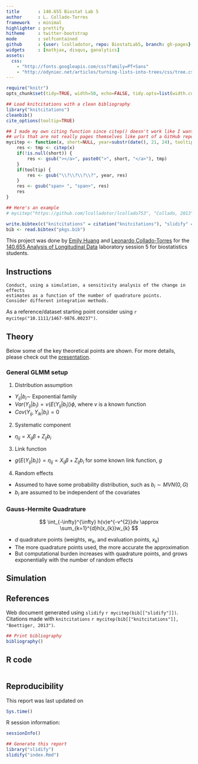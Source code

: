 ```yaml
---
title       : 140.655 Biostat Lab 5
author      : L. Collado-Torres
framework   : minimal
highlighter : prettify
hitheme     : twitter-bootstrap
mode        : selfcontained
github      : {user: lcolladotor, repo: BiostatLab5, branch: gh-pages}
widgets     : [mathjax, disqus, ganalytics]
assets:
  css: 
    - "http://fonts.googleapis.com/css?family=PT+Sans"
    - "http://odyniec.net/articles/turning-lists-into-trees/css/tree.css"
---
```


```r
require("knitr")
opts_chunk$set(tidy=TRUE, width=50, echo=FALSE, tidy.opts=list(width.cutoff=50))
```





```r
## Load knitcitations with a clean bibliography
library("knitcitations")
cleanbib()
cite_options(tooltip=TRUE)

## I made my own citing function since citep() doesn't work like I want to with
## urls that are not really pages themselves like part of a GitHub repo.
mycitep <- function(x, short=NULL, year=substr(date(), 21, 24), tooltip=TRUE) {
	res <- tmp <- citep(x)
	if(!is.null(short)) {
		res <- gsub("></a>", paste0(">", short, "</a>"), tmp)
	}		
	if(tooltip) {
		res <- gsub("\\?\\?\\?\\?", year, res)
	}
	res <- gsub("span> ", "span>", res)
	res
}

## Here's an example
# mycitep("https://github.com/lcolladotor/lcollado753", "Collado, 2013")
```
```r
write.bibtex(c("knitcitations" = citation("knitcitations"), "slidify" = citation("slidify")), file = "pkgs.bib")
bib <- read.bibtex("pkgs.bib")
```

This project was done by [Emily Huang](http://www.jhsph.edu/departments/biostatistics/directory/students/phd.html) and [Leonardo Collado-Torres](http://bit.ly/LColladoTorres) for the [140.655 Analysis of Longitudinal Data](http://www.jhsph.edu/courses/course/140.655/01/2013/17988/) laboratory session 5 for biostatistics students.


## Instructions

```
Conduct, using a simulation, a sensitivity analysis of the change in effects
estimates as a function of the number of quadrature points.
Consider different integration methods.
```

As a reference/dataset starting point consider using `r mycitep("10.1111/1467-9876.00237")`.


## Theory

Below some of the key theoretical points are shown. For more details, please check out the [presentation](http://lcolladotor.github.io/BiostatLab5/GLMM.pdf).

### General GLMM setup

1) Distribution assumption
* $Y_{ij}|b_{i}\sim$ Exponential family
* $Var(Y_{ij}|b_{i})=v\{E(Y_{ij}|b_{i})\}\phi$, where $v$ is a known function
* $Cov(Y_{ij},Y_{ik}|b_{i})=0$

2) Systematic component
* $\eta_{ij}=X_{ij}\beta+Z_{ij}b_{i}$

3) Link function
* $g\{E(Y_{ij}|b_{i})\}=\eta_{ij}=X_{ij}\beta+Z_{ij}b_{i}$ for some known link function, $g$

4) Random effects
* Assumed to have some probability distribution, such as $b_{i}\sim MVN(0,G)$
* $b_{i}$ are assumed to be independent of the covariates


### Gauss-Hermite Quadrature

$$ \int_{-\infty}^{\infty} h(v)e^{-v^{2}}dv \approx \sum_{k=1}^{d}h(x_{k})w_{k} $$

* $d$ quadrature points (weights, $w_{k}$, and evaluation points, $x_{k})$
* The more quadrature points used, the more accurate the approximation
* But computational burden increases with quadrature points, and grows exponentially with the number of random effects


## Simulation



## References

Web document generated using `slidify` `r mycitep(bib[["slidify"]])`. Citations made with `knitcitations` `r mycitep(bib[["knitcitations"]], "Boettiger, 2013")`. 


```r
## Print bibliography
bibliography()
```



## R code

```r
```

## Reproducibility

This report was last updated on

```r
Sys.time()
```

R session information:

```r
sessionInfo()
```

```r
## Generate this report
library("slidify")
slidify("index.Rmd")
```


<div id='disqus_thread'></div>


